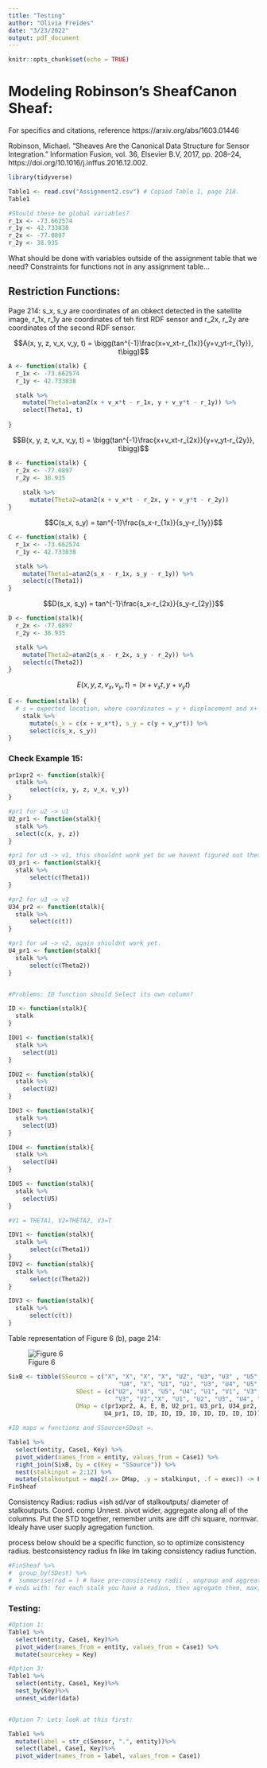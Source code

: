 ```yaml
---
title: "Testing"
author: "Olivia Freides"
date: "3/23/2022"
output: pdf_document
---
```


```r
knitr::opts_chunk$set(echo = TRUE)
```


# Modeling Robinson's SheafCanon Sheaf:

For specifics and citations, reference https://arxiv.org/abs/1603.01446

Robinson, Michael. “Sheaves Are the Canonical Data Structure for Sensor Integration.” Information Fusion, vol. 36, Elsevier B.V, 2017, pp. 208–24, https://doi.org/10.1016/j.inffus.2016.12.002.


```r
library(tidyverse)
```


```r
Table1 <- read.csv("Assignment2.csv") # Copied Table 1, page 218.
Table1
```

```r
#Should these be global variables?
r_1x <- -73.662574
r_1y <- 42.733838
r_2x <- -77.0897
r_2y <- 38.935
```

What should be done with variables outside of the assignment table that we need? Constraints for functions not in any assignment table...

## Restriction Functions:
Page 214: s_x, s_y are coordinates of an obkect detected in the satellite image, r_1x, r_1y are coordinates of teh first RDF sensor and r_2x, r_2y are coordinates of the second RDF sensor. 

$$A(x, y, z, v_x, v_y, t) = \bigg(tan^{-1}\frac{x+v_xt-r_{1x}}{y+v_yt-r_{1y}}, t\bigg)$$

```r
A <- function(stalk) {
  r_1x <- -73.662574
  r_1y <- 42.733838

  stalk %>%
    mutate(Theta1=atan2(x + v_x*t - r_1x, y + v_y*t - r_1y)) %>%
    select(Theta1, t)
  
}
```


$$B(x, y, z, v_x, v_y, t) = \bigg(tan^{-1}\frac{x+v_xt-r_{2x}}{y+v_yt-r_{2y}}, t\bigg)$$

```r
B <- function(stalk) {
  r_2x <- -77.0897
  r_2y <- 38.935
  
    stalk %>%
      mutate(Theta2=atan2(x + v_x*t - r_2x, y + v_y*t - r_2y))
}
```


$$C(s_x, s_y) = tan^{-1}\frac{s_x-r_{1x}}{s_y-r_{1y}}$$

```r
C <- function(stalk) {
  r_1x <- -73.662574
  r_1y <- 42.733838

  stalk %>%
    mutate(Theta1=atan2(s_x - r_1x, s_y - r_1y)) %>%
    select(c(Theta1))
}
```


$$D(s_x, s_y) = tan^{-1}\frac{s_x-r_{2x}}{s_y-r_{2y}}$$


```r
D <- function(stalk){
  r_2x <- -77.0897
  r_2y <- 38.935

  stalk %>%
    mutate(Theta2=atan2(s_x - r_2x, s_y - r_2y)) %>%
    select(c(Theta2))
}
```

$$E(x, y, z, v_x, v_y, t) = (x+v_xt, y+v_yt)$$


```r
E <- function(stalk) {
  # s = expected location, where coordinates = y + displacement and x+ displacement from the equation, 
    stalk %>%
      mutate(s_x = c(x + v_x*t), s_y = c(y + v_y*t)) %>%
      select(c(s_x, s_y))
}

```



### Check Example 15:
```r
pr1xpr2 <- function(stalk){ 
  stalk %>%
      select(c(x, y, z, v_x, v_y))
}
```


```r
#pr1 for u2 -> u1
U2_pr1 <- function(stalk){
  stalk %>%
  select(c(x, y, z))
}

#pr1 for u3 -> v1, this shouldnt work yet bc we havent figured out theta storage. 
U3_pr1 <- function(stalk){
  stalk %>%
      select(c(Theta1))
}

#pr2 for u3 -> v3
U34_pr2 <- function(stalk){
  stalk %>%
      select(c(t))
}

#pr1 for u4 -> v2, again shiuldnt work yet.
U4_pr1 <- function(stalk){
  stalk %>%
      select(c(Theta2))
}


#Problems: ID function should Select its own column?
```




```r
ID <- function(stalk){
  stalk
}

IDU1 <- function(stalk){
  stalk %>%
    select(U1)
}

IDU2 <- function(stalk){
  stalk %>%
    select(U2)
}

IDU3 <- function(stalk){
  stalk %>%
    select(U3)
}

IDU4 <- function(stalk){
  stalk %>%
    select(U4)
}

IDU5 <- function(stalk){
  stalk %>%
    select(U5)
}

#V1 = THETA1, V2=THETA2, V3=T

IDV1 <- function(stalk){
  stalk %>%
      select(c(Theta1))
}
IDV2 <- function(stalk){
  stalk %>%
      select(c(Theta2))
}

IDV3 <- function(stalk){
  stalk %>%
      select(c(t))
}

```


Table representation of Figure 6 (b), page 214:

![Figure 6](sheafcanon6ab.png)


```r
SixB <- tibble(SSource = c("X", "X", "X", "X", "U2", "U3", "U3" , "U5", "U5", "U4",
                               "U4", "X", "U1", "U2", "U3", "U4", "U5", "V1", "V2", "V3"), #V1 = THETA1, V2=THETA2, V3=T
                   SDest = (c("U2", "U3", "U5", "U4", "U1", "V1", "V3","V1", "V2",
                              "V3", "V2","X", "U1", "U2", "U3", "U4", "U5", "V1", "V2","V3")),
                   DMap = c(pr1xpr2, A, E, B, U2_pr1, U3_pr1, U34_pr2, C, D, U34_pr2,
                           U4_pr1, ID, ID, ID, ID, ID, ID, ID, ID, ID))

#ID maps w functions and SSource+SDest =.
```


```r
Table1 %>%
  select(entity, Case1, Key) %>%
  pivot_wider(names_from = entity, values_from = Case1) %>%
  right_join(SixB, by = c(Key = "SSource")) %>%
  nest(stalkinput = 2:12) %>%
  mutate(stalkoutput = map2(.x= DMap, .y = stalkinput, .f = exec)) -> FinSheaf
FinSheaf
```


Consistency Radius: radius =ish sd/var of stalkoutputs/ diameter of stalkoutputs. Coord. comp
Unnest. pivot wider, aggregate along all of the columns. 
Put the STD together, remember units are diff
chi square, normvar. 
Idealy have user suoply agregation function. 

process below should be a specific function, so to optimize consistency radius. bestconsistency radius fn like lm taking consistency radius function.

```r
#FinSheaf %>%
#  group_by(SDest) %>%
#  summarise(rad = ) # have pre-consistency radii , ungroup and aggreate all rads to get consistencey radius.
# ends with: for each stalk you have a radius, then agregate them, max, sum of squares. 
```


### Testing:

```r

#Option 1:
Table1 %>%
  select(entity, Case1, Key)%>%
  pivot_wider(names_from = entity, values_from = Case1) %>%
  mutate(sourcekey = Key)

#Option 3:
Table1 %>%
  select(entity, Case1, Key)%>%
  nest_by(Key)%>%
  unnest_wider(data)


#Option 7: Lets look at this first:

Table1 %>%
  mutate(label = str_c(Sensor, ".", entity))%>%
  select(label, Case1, Key)%>%
  pivot_wider(names_from = label, values_from = Case1)
```
